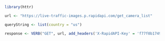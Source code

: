 ```r
library(httr)

url <- "https://live-traffic-images.p.rapidapi.com/get_camera_list"

queryString <- list(country = "us")

response <- VERB("GET", url, add_headers('X-RapidAPI-Key' = 'f77f0b1749mshd25c48ccfe40b04p1b6b57jsna5e1f05fe13f', 'X-RapidAPI-Host' = 'live-traffic-images.p.rapidapi.com'), query = queryString, content_type("application/octet-stream"))

```